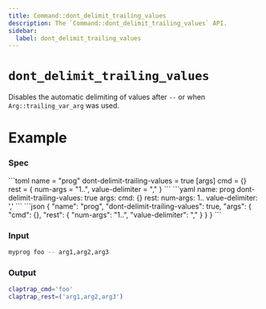 ```yaml
---
title: Command::dont_delimit_trailing_values
description: The `Command::dont_delimit_trailing_values` API.
sidebar:
  label: dont_delimit_trailing_values
---
```



# `dont_delimit_trailing_values` <LinkButton href="https://docs.rs/clap/latest/clap/struct.Command.html#method.dont_delimit_trailing_values" icon="open-book" variant="minimal"></LinkButton>

<Badge text="since 0.1.0" size="small" />

Disables the automatic delimiting of values after `--` or when `Arg::trailing_var_arg` was used.

# Example

### Spec

<Tabs syncKey="format">
  <TabItem label="TOML">
```toml
name = "prog"
dont-delimit-trailing-values = true
[args]
cmd = {}
rest = { num-args = "1..", value-delimiter = "," }
```
  </TabItem>
  <TabItem label="YAML">
```yaml
name: prog
dont-delimit-trailing-values: true
args:
  cmd: {}
  rest:
    num-args: 1..
    value-delimiter: ','
```
  </TabItem>
  <TabItem label="JSON">
```json
{
  "name": "prog",
  "dont-delimit-trailing-values": true,
  "args": {
    "cmd": {},
    "rest": {
      "num-args": "1..",
      "value-delimiter": ","
    }
  }
}
```
  </TabItem>
</Tabs>

### Input

```bash
myprog foo -- arg1,arg2,arg3
```

### Output

```bash
claptrap_cmd='foo'
claptrap_rest=('arg1,arg2,arg3')
```
